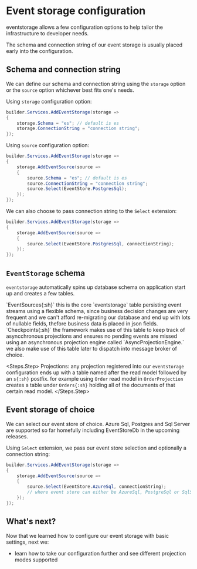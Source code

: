 
# Event storage configuration

eventstorage allows a few configuration options to help tailor the infrastructure to developer needs.

The schema and connection string of our event storage is usually placed early into the configuration.

## Schema and connection string

We can define our schema and connection string using the `storage` option or the `source` option
whichever best fits one's needs.

Using `storage` configuration option:

```csharp title="Program.cs" showLineNumbers
builder.Services.AddEventStorage(storage =>
{
    storage.Schema = "es"; // default is es
    storage.ConnectionString = "connection string";
});
```

Using `source` configuration option:
```csharp title="Program.cs" showLineNumbers
builder.Services.AddEventStorage(storage =>
{
    storage.AddEventSource(source =>
    {
        source.Schema = "es"; // default is es
        source.ConnectionString = "connection string";
        source.Select(EventStore.PostgresSql);
    });
});
```

We can also choose to pass connection string to the `Select` extension:
```csharp title="Program.cs" showLineNumbers
builder.Services.AddEventStorage(storage =>
{
    storage.AddEventSource(source =>
    {
        source.Select(EventStore.PostgresSql, connectionString);
    });
});
```

## `EventStorage` schema

`eventstorage` automatically spins up database schema on application start up and creates a few tables.

<Steps>
<Steps.Step>
`EventSources{:sh}` this is the core `eventstorage` table persisting event streams using a flexible schema,
since business decision changes are very frequent and we can't afford re-migrating our database and end up
with lots of nullable fields, thefore business data is placed in json fields.
</Steps.Step>
<Steps.Step>
`Checkpoints{:sh}` the framework makes use of this table to keep track of asyncchronous projections and ensures
no pending events are missed using an asynchronous projection engine called `AsyncProjectionEngine.`
we also make use of this table later to dispatch into message broker of choice.
</Steps.Step>

<Steps.Step>
Projections: any projection registered into our `eventstorage` configuration ends up with a table named after
the read model followed by an `s{:sh}` postfix. for example using `Order` read model in `OrderProjection`
creates a table under `Orders{:sh}` holding all of the documents of that certain read model.
</Steps.Step>
</Steps>

## Event storage of choice

We can select our event store of choice. Azure Sql, Postgres and Sql Server are supported so far homefully
including EventStoreDb in the upcoming releases.

Using `Select` extension, we pass our event store selection and optionally a connection string:
```csharp titl="Program.cs" showLineNumbers
builder.Services.AddEventStorage(storage =>
{
    storage.AddEventSource(source =>
    {
        source.Select(EventStore.AzureSql, connectionString);
        // where event store can either be AzureSql, PostgreSql or SqlServer
    });
});
```

## What's next?

Now that we learned how to configure our event storage with basic settings, next we:
  - learn how to take our configuration further and see different projection modes supported

